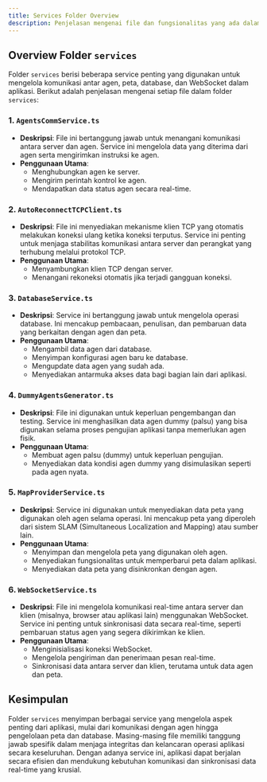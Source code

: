 ```yaml
---
title: Services Folder Overview
description: Penjelasan mengenai file dan fungsionalitas yang ada dalam folder `services` pada aplikasi backend.
---
```


## Overview Folder `services`

Folder `services` berisi beberapa service penting yang digunakan untuk mengelola komunikasi antar agen, peta, database, dan WebSocket dalam aplikasi. Berikut adalah penjelasan mengenai setiap file dalam folder `services`:

### 1. **`AgentsCommService.ts`**
- **Deskripsi**: File ini bertanggung jawab untuk menangani komunikasi antara server dan agen. Service ini mengelola data yang diterima dari agen serta mengirimkan instruksi ke agen.
- **Penggunaan Utama**:
  - Menghubungkan agen ke server.
  - Mengirim perintah kontrol ke agen.
  - Mendapatkan data status agen secara real-time.

### 2. **`AutoReconnectTCPClient.ts`**
- **Deskripsi**: File ini menyediakan mekanisme klien TCP yang otomatis melakukan koneksi ulang ketika koneksi terputus. Service ini penting untuk menjaga stabilitas komunikasi antara server dan perangkat yang terhubung melalui protokol TCP.
- **Penggunaan Utama**:
  - Menyambungkan klien TCP dengan server.
  - Menangani rekoneksi otomatis jika terjadi gangguan koneksi.

### 3. **`DatabaseService.ts`**
- **Deskripsi**: Service ini bertanggung jawab untuk mengelola operasi database. Ini mencakup pembacaan, penulisan, dan pembaruan data yang berkaitan dengan agen dan peta.
- **Penggunaan Utama**:
  - Mengambil data agen dari database.
  - Menyimpan konfigurasi agen baru ke database.
  - Mengupdate data agen yang sudah ada.
  - Menyediakan antarmuka akses data bagi bagian lain dari aplikasi.

### 4. **`DummyAgentsGenerator.ts`**
- **Deskripsi**: File ini digunakan untuk keperluan pengembangan dan testing. Service ini menghasilkan data agen dummy (palsu) yang bisa digunakan selama proses pengujian aplikasi tanpa memerlukan agen fisik.
- **Penggunaan Utama**:
  - Membuat agen palsu (dummy) untuk keperluan pengujian.
  - Menyediakan data kondisi agen dummy yang disimulasikan seperti pada agen nyata.

### 5. **`MapProviderService.ts`**
- **Deskripsi**: Service ini digunakan untuk menyediakan data peta yang digunakan oleh agen selama operasi. Ini mencakup peta yang diperoleh dari sistem SLAM (Simultaneous Localization and Mapping) atau sumber lain.
- **Penggunaan Utama**:
  - Menyimpan dan mengelola peta yang digunakan oleh agen.
  - Menyediakan fungsionalitas untuk memperbarui peta dalam aplikasi.
  - Menyediakan data peta yang disinkronkan dengan agen.

### 6. **`WebSocketService.ts`**
- **Deskripsi**: File ini mengelola komunikasi real-time antara server dan klien (misalnya, browser atau aplikasi lain) menggunakan WebSocket. Service ini penting untuk sinkronisasi data secara real-time, seperti pembaruan status agen yang segera dikirimkan ke klien.
- **Penggunaan Utama**:
  - Menginisialisasi koneksi WebSocket.
  - Mengelola pengiriman dan penerimaan pesan real-time.
  - Sinkronisasi data antara server dan klien, terutama untuk data agen dan peta.

## Kesimpulan

Folder `services` menyimpan berbagai service yang mengelola aspek penting dari aplikasi, mulai dari komunikasi dengan agen hingga pengelolaan peta dan database. Masing-masing file memiliki tanggung jawab spesifik dalam menjaga integritas dan kelancaran operasi aplikasi secara keseluruhan. Dengan adanya service ini, aplikasi dapat berjalan secara efisien dan mendukung kebutuhan komunikasi dan sinkronisasi data real-time yang krusial.
